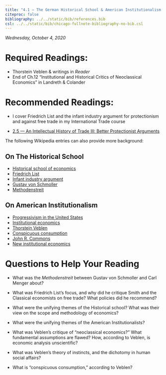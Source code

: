 ```yaml
---
title: "4.1 — The German Historical School & American Institutionalism — Readings"
citeproc: false
bibliography: ../../static/bib/references.bib
csl: ../../static/bib/chicago-fullnote-bibliography-no-bib.csl
---
```


*Wednesday, October 4, 2020*

# Required Readings:

- <i class="fas fas fa-book"></i> Thorstein Veblen & writings in *Reader*
- <i class="fas fas fa-book"></i> End of Ch.12 "Institutional and Historical Critics of Neoclassical Economics" in Landreth & Colander

# Recommended Readings:

- I cover Friedrich List and the infant industry argument for protectionism and against free trade in my International Trade course

- [<i class="fas fa-chalkboard-teacher"></i> 2.5 — An Intellectual History of Trade III: Better Protectionist Arguments](https://tradef20.classes.ryansafner.com/class/2.5-class/)

The following Wikipedia entries can also provide more background:

## On The Historical School
- [<i class="fab fa-wikipedia-w"></i> Historical school of economics](https://en.wikipedia.org/wiki/Historical_school_of_economics)
- [<i class="fab fa-wikipedia-w"></i> Friedrich List](https://en.wikipedia.org/wiki/Friedrich_List)
- [<i class="fab fa-wikipedia-w"></i> Infant industry argument](https://en.wikipedia.org/wiki/Infant_industry_argument)
- [<i class="fab fa-wikipedia-w"></i> Gustav von Schmoller](https://en.wikipedia.org/wiki/Gustav_von_Schmoller)
- [<i class="fab fa-wikipedia-w"></i> Methodenstreit](https://en.wikipedia.org/wiki/Methodenstreit)

## On American Institutionalism
- [<i class="fab fa-wikipedia-w"></i> Progressivism in the United States](https://en.wikipedia.org/wiki/Progressivism_in_the_United_States)
- [<i class="fab fa-wikipedia-w"></i> Institutional economics](https://en.wikipedia.org/wiki/Institutional_economics)
- [<i class="fab fa-wikipedia-w"></i> Thorstein Veblen](https://en.wikipedia.org/wiki/Thorstein_Veblen)
- [<i class="fab fa-wikipedia-w"></i> Conspicuous consumption](https://en.wikipedia.org/wiki/Conspicuous_consumption)
- [<i class="fab fa-wikipedia-w"></i> John R. Commons](https://en.wikipedia.org/wiki/John_R._Commons)
- [<i class="fab fa-wikipedia-w"></i> New institutional economics](https://en.wikipedia.org/wiki/New_institutional_economics)

# Questions to Help Your Reading

- What was the *Methodenstreit* between Gustav von Schmoller and Carl Menger about?

- What was Friedrich List’s focus, and why did he critique Smith and the Classical economists on free trade? What policies did he recommend?

- What were the unifying themes of the Historical school? What was their view on the scope and methodology of economics?

- What were the unifying themes of the American Institutionalists?

- What was Veblen’s critique of “neoclassical economics?” What fundamental assumptions are flawed? How, according to Veblen, is economic analysis unscientific?

- What was Veblen’s theory of instincts, and the dichotomy in human social affairs?

- What is “conspicuous consumption,” according to Veblen?